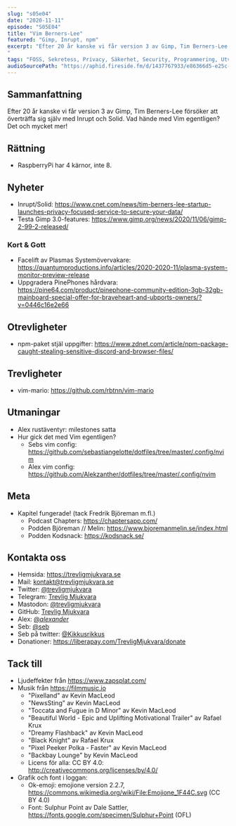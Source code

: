 ```yaml
---
slug: "s05e04"
date: "2020-11-11"
episode: "S05E04"
title: "Vim Berners-Lee"
featured: "Gimp, Inrupt, npm"
excerpt: "Efter 20 år kanske vi får version 3 av Gimp, Tim Berners-Lee försöker att överträffa sig själv med Inrupt och Solid. Vad hände med Vim egentligen? Det och mycket mer! 
" 
tags: "FOSS, Sekretess, Privacy, Säkerhet, Security, Programmering, Utveckling, Mjukvara, PinePhone, Technology, Linux, Open Source, Inrupt, Solid, Gimp, Plasma, npm, Tim Berners-Lee, vim-mario, Rust" 
audioSourcePath: "https://aphid.fireside.fm/d/1437767933/e86366d5-e25c-4aab-9a13-33b7144ac160/951e10da-b0aa-49d9-b613-46b4cce0f727.mp3"
---
```

## Sammanfattning
Efter 20 år kanske vi får version 3 av Gimp, Tim Berners-Lee försöker att överträffa sig själv med Inrupt och Solid. Vad hände med Vim egentligen? Det och mycket mer! 

## Rättning
- RaspberryPi har 4 kärnor, inte 8.

## Nyheter
- Inrupt/Solid: https://www.cnet.com/news/tim-berners-lee-startup-launches-privacy-focused-service-to-secure-your-data/
- Testa Gimp 3.0-features: https://www.gimp.org/news/2020/11/06/gimp-2-99-2-released/

### Kort & Gott 
- Facelift av Plasmas Systemövervakare: https://quantumproductions.info/articles/2020-2020-11/plasma-system-monitor-preview-release
- Uppgradera PinePhones hårdvara: https://pine64.com/product/pinephone-community-edition-3gb-32gb-mainboard-special-offer-for-braveheart-and-ubports-owners/?v=0446c16e2e66

## Otrevligheter
- npm-paket stjäl uppgifter: https://www.zdnet.com/article/npm-package-caught-stealing-sensitive-discord-and-browser-files/

## Trevligheter
- vim-mario: https://github.com/rbtnn/vim-mario

## Utmaningar
- Alex rustäventyr: milestones satta 
- Hur gick det med Vim egentligen? 
  - Sebs vim config: https://github.com/sebastiangelotte/dotfiles/tree/master/.config/nvim
  - Alex vim config: https://github.com/Alekzanther/dotfiles/tree/master/.config/nvim

## Meta
- Kapitel fungerade! (tack Fredrik Björeman m.fl.)
  - Podcast Chapters: https://chaptersapp.com/
  - Podden Björeman // Melin: https://www.bjoremanmelin.se/index.html
  - Podden Kodsnack: https://kodsnack.se/

## Kontakta oss
- Hemsida: https://trevligmjukvara.se
- Mail: kontakt@trevligmjukvara.se
- Twitter: [@trevligmjukvara](https://twitter.com/trevligmjukvara)
- Telegram: [Trevlig Mjukvara](https://t.me/trevligmjukvara)
- Mastodon: [@trevligmjukvara](https://fikaverse.club/@trevligmjukvara)
- GitHub: [Trevlig Mjukvara](https://github.com/trevligmjukvara)
- Alex: [@_alexander_](https://mastodon.online/@_alexander_)
- Seb: [@seb](https://social.gelotte.dev/@seb)
- Seb på twitter: [@Kikkusrikkus](https://twitter.com/Kikkusrikkus)
- Donationer: https://liberapay.com/TrevligMjukvara/donate

## Tack till
- Ljudeffekter från https://www.zapsplat.com/
- Musik från https://filmmusic.io
  - "Pixelland" av Kevin MacLeod
  - "NewsSting" av Kevin MacLeod
  - "Toccata and Fugue in D Minor" av Kevin MacLeod
  - "Beautiful World - Epic and Uplifting Motivational Trailer" av Rafael Krux
  - "Dreamy Flashback" av Kevin MacLeod
  - "Black Knight" av Rafael Krux
  - "Pixel Peeker Polka - Faster" av Kevin MacLeod
  - "Backbay Lounge" by Kevin MacLeod
  - Licens för alla: CC BY 4.0: http://creativecommons.org/licenses/by/4.0/
- Grafik och font i loggan:
  - Ok-emoji: emojione version 2.2.7, https://commons.wikimedia.org/wiki/File:Emojione_1F44C.svg (CC BY 4.0)
  - Font: Sulphur Point av Dale Sattler, https://fonts.google.com/specimen/Sulphur+Point (OFL)
